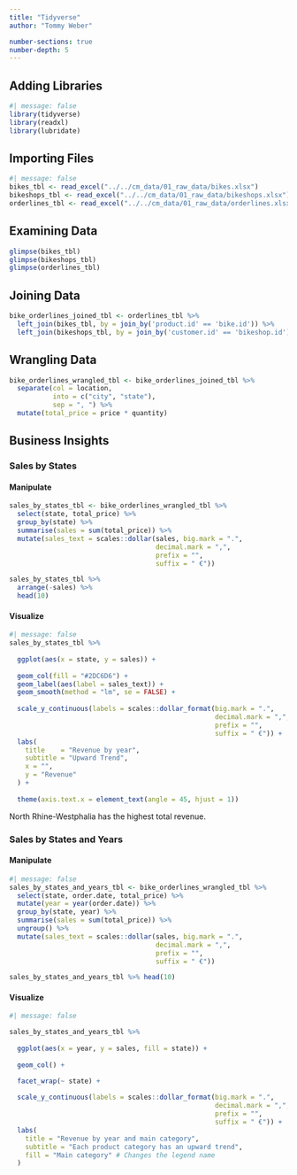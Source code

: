 ```yaml
---
title: "Tidyverse"
author: "Tommy Weber"

number-sections: true
number-depth: 5
---
```


## Adding Libraries

```r
#| message: false
library(tidyverse)
library(readxl)
library(lubridate)
```

## Importing Files

```r
#| message: false
bikes_tbl <- read_excel("../../cm_data/01_raw_data/bikes.xlsx")
bikeshops_tbl <- read_excel("../../cm_data/01_raw_data/bikeshops.xlsx")
orderlines_tbl <- read_excel("../../cm_data/01_raw_data/orderlines.xlsx")
```

## Examining Data

```r
glimpse(bikes_tbl)
glimpse(bikeshops_tbl)
glimpse(orderlines_tbl)
```

## Joining Data

```r
bike_orderlines_joined_tbl <- orderlines_tbl %>%
  left_join(bikes_tbl, by = join_by('product.id' == 'bike.id')) %>% 
  left_join(bikeshops_tbl, by = join_by('customer.id' == 'bikeshop.id'))
```

## Wrangling Data

```r

bike_orderlines_wrangled_tbl <- bike_orderlines_joined_tbl %>% 
  separate(col = location,
           into = c("city", "state"),
           sep = ", ") %>%
  mutate(total_price = price * quantity)
```

## Business Insights
### Sales by States

#### Manipulate
```r
sales_by_states_tbl <- bike_orderlines_wrangled_tbl %>%
  select(state, total_price) %>% 
  group_by(state) %>% 
  summarise(sales = sum(total_price)) %>% 
  mutate(sales_text = scales::dollar(sales, big.mark = ".", 
                                     decimal.mark = ",", 
                                     prefix = "", 
                                     suffix = " €"))

sales_by_states_tbl %>% 
  arrange(-sales) %>% 
  head(10)
```

#### Visualize
```r
#| message: false
sales_by_states_tbl %>%
  
  ggplot(aes(x = state, y = sales)) +
  
  geom_col(fill = "#2DC6D6") +
  geom_label(aes(label = sales_text)) +
  geom_smooth(method = "lm", se = FALSE) +
  
  scale_y_continuous(labels = scales::dollar_format(big.mark = ".", 
                                                    decimal.mark = ",", 
                                                    prefix = "", 
                                                    suffix = " €")) +
  labs(
    title    = "Revenue by year",
    subtitle = "Upward Trend",
    x = "",
    y = "Revenue"
  ) + 
  
  theme(axis.text.x = element_text(angle = 45, hjust = 1))
```

North Rhine-Westphalia has the highest total revenue.

### Sales by States and Years

#### Manipulate

```r
#| message: false
sales_by_states_and_years_tbl <- bike_orderlines_wrangled_tbl %>%
  select(state, order.date, total_price) %>%
  mutate(year = year(order.date)) %>% 
  group_by(state, year) %>% 
  summarise(sales = sum(total_price)) %>%
  ungroup() %>% 
  mutate(sales_text = scales::dollar(sales, big.mark = ".", 
                                     decimal.mark = ",", 
                                     prefix = "", 
                                     suffix = " €"))

sales_by_states_and_years_tbl %>% head(10)
```

#### Visualize

```r
#| message: false

sales_by_states_and_years_tbl %>% 
  
  ggplot(aes(x = year, y = sales, fill = state)) +
  
  geom_col() +

  facet_wrap(~ state) +
  
  scale_y_continuous(labels = scales::dollar_format(big.mark = ".", 
                                                    decimal.mark = ",", 
                                                    prefix = "", 
                                                    suffix = " €")) +
  labs(
    title = "Revenue by year and main category",
    subtitle = "Each product category has an upward trend",
    fill = "Main category" # Changes the legend name
  )
```









